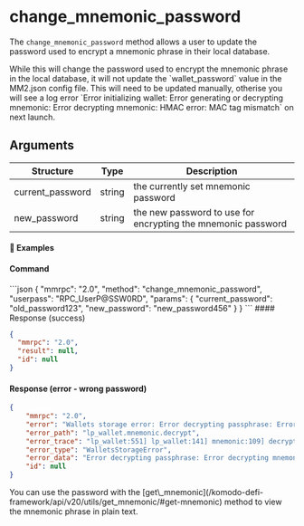 
# change\_mnemonic\_password

The `change_mnemonic_password` method allows a user to update the password used to encrypt a mnemonic phrase in their local database.

<Note>
  While this will change the password used to encrypt the mnemonic phrase in the local database, it will not update the `wallet_password` value in the MM2.json config file.
  This will need to be updated manually, otherise you will see a log error `Error initializing wallet: Error generating or decrypting mnemonic: Error decrypting mnemonic: HMAC error: MAC tag mismatch` on next launch.
</Note>

## Arguments

| Structure         | Type   | Description                                                  |
| ----------------- | ------ | ------------------------------------------------------------ |
| current\_password | string | the currently set mnemonic password                          |
| new\_password     | string | the new password to use for encrypting the mnemonic password |

#### 📌 Examples

#### Command

<CodeGroup title="" tag="POST" label="change_mnemonic_password" mm2MethodDecorate="true">
  ```json
  {
    "mmrpc": "2.0",
    "method": "change_mnemonic_password",
    "userpass": "RPC_UserP@SSW0RD",
    "params": {
      "current_password": "old_password123",
      "new_password": "new_password456"
    }
  }
  ```
</CodeGroup>

<CollapsibleSection expandedText="Hide Response" collapsedText="Show Response">
  #### Response (success)

  ```json
  {
    "mmrpc": "2.0",
    "result": null,
    "id": null
  }
  ```

  #### Response (error - wrong password)

  ```json
  {
      "mmrpc": "2.0",
      "error": "Wallets storage error: Error decrypting passphrase: Error decrypting mnemonic: HMAC error: MAC tag mismatch",
      "error_path": "lp_wallet.mnemonic.decrypt",
      "error_trace": "lp_wallet:551] lp_wallet:141] mnemonic:109] decrypt:56]",
      "error_type": "WalletsStorageError",
      "error_data": "Error decrypting passphrase: Error decrypting mnemonic: HMAC error: MAC tag mismatch",
      "id": null
  }
  ```
</CollapsibleSection>

<Note>
  You can use the password with the [get\_mnemonic](/komodo-defi-framework/api/v20/utils/get_mnemonic/#get-mnemonic) method to view the mnemonic phrase in plain text.
</Note>
